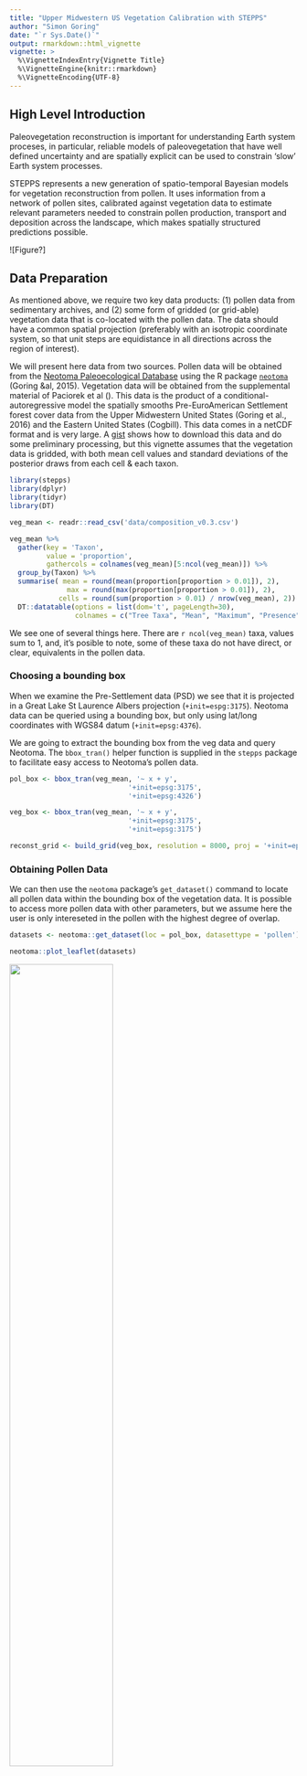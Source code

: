 ```yaml
---
title: "Upper Midwestern US Vegetation Calibration with STEPPS"
author: "Simon Goring"
date: "`r Sys.Date()`"
output: rmarkdown::html_vignette
vignette: >
  %\VignetteIndexEntry{Vignette Title}
  %\VignetteEngine{knitr::rmarkdown}
  %\VignetteEncoding{UTF-8}
---
```


## High Level Introduction

Paleovegetation reconstruction is important for understanding Earth system proceses, in particular, reliable models of paleovegetation that have well defined uncertainty and are spatially explicit can be used to constrain 'slow' Earth system processes.

STEPPS represents a new generation of spatio-temporal Bayesian models for vegetation reconstruction from pollen.  It uses information from a network of pollen sites, calibrated against vegetation data to estimate relevant parameters needed to constrain pollen production, transport and deposition across the landscape, which makes spatially structured predictions possible.

![Figure?]

## Data Preparation

As mentioned above, we require two key data products: (1) pollen data from sedimentary archives, and (2) some form of gridded (or grid-able) vegetation data that is co-located with the pollen data.  The data should have a common spatial projection (preferably with an isotropic coordinate system, so that unit steps are equidistance in all directions across the region of interest).

We will present here data from two sources.  Pollen data will be obtained from the [Neotoma Paleoecological Database](http://neotomadb.org) using the R package [`neotoma`]() (Goring &al, 2015).  Vegetation data will be obtained from the supplemental material of Paciorek et al ().  This data is the product of a conditional-autoregressive model the spatially smooths Pre-EuroAmerican Settlement forest cover data from the Upper Midwestern United States (Goring et al., 2016) and the Eastern United States (Cogbill).  This data comes in a netCDF format and is very large.  A [gist]() shows how to download this data and do some preliminary processing, but this vignette assumes that the vegetation data is gridded, with both mean cell values and standard deviations of the posterior draws from each cell & each taxon.

```r
library(stepps)
library(dplyr)
library(tidyr)
library(DT)

veg_mean <- readr::read_csv('data/composition_v0.3.csv')

```

```r
veg_mean %>% 
  gather(key = 'Taxon',
         value = 'proportion',
         gathercols = colnames(veg_mean)[5:ncol(veg_mean)]) %>% 
  group_by(Taxon) %>% 
  summarise( mean = round(mean(proportion[proportion > 0.01]), 2),
              max = round(max(proportion[proportion > 0.01]), 2),
            cells = round(sum(proportion > 0.01) / nrow(veg_mean), 2)) %>% 
  DT::datatable(options = list(dom='t', pageLength=30),
                colnames = c("Tree Taxa", "Mean", "Maximum", "Presence"))
```

We see one of several things here.  There are `r ncol(veg_mean)` taxa, values sum to 1, and, it's posible to note, some of these taxa do not have direct, or clear, equivalents in the pollen data.

### Choosing a bounding box

When we examine the Pre-Settlement data (PSD) we see that it is projected in a Great Lake St Laurence Albers projection (`+init=espg:3175`).  Neotoma data can be queried using a bounding box, but only using lat/long coordinates with WGS84 datum (`+init=epsg:4376`).  

We are going to extract the bounding box from the veg data and query Neotoma.  The `bbox_tran()` helper function is supplied in the `stepps` package to facilitate easy access to Neotoma's pollen data.

```r
pol_box <- bbox_tran(veg_mean, '~ x + y',
                             '+init=epsg:3175', 
                             '+init=epsg:4326')

veg_box <- bbox_tran(veg_mean, '~ x + y',
                             '+init=epsg:3175', 
                             '+init=epsg:3175')

reconst_grid <- build_grid(veg_box, resolution = 8000, proj = '+init=epsg:3175')
```

### Obtaining Pollen Data

We can then use the `neotoma` package's `get_dataset()` command to locate all pollen data within the bounding box of the vegetation data.  It is possible to access more pollen data with other parameters, but we assume here the user is only intereseted in the pollen with the highest degree of overlap.

```r
datasets <- neotoma::get_dataset(loc = pol_box, datasettype = 'pollen')

neotoma::plot_leaflet(datasets)
```

<img src="leaflet_plot.png" width="60%" align="middle">

This gives us an interactive map in R, with information about individual sites.  The map uses aggregate markers, which explains why points here are of different colors, regardless it is possible to see the utility of the bounding box in defining the area of interest for this query.  If we were to download the pollen data for each of these sites we could further investigate rates of change, and pollen proportions within this region.

### Spatial & Taxonomic Cleaning

We need to download the pollen data, and do the taxonomic cleaning.

```r
if(!'downloads.rds' %in% list.files('data/')) {
  downloads <- neotoma::get_download(datasets)
  saveRDS(downloads, 'data/downloads.rds')
} else {
  downloads <- readRDS('data/downloads.rds')
}

```

We want to get the samples in the right age bin.  This function extracts pollen data from the Neotoma `download` object and returns the results in a `data.frame`.  You can use your own `data.frame` if you aren't using Neotoma, but the subsequent functions expect certain column names, in particular: 

```r
calib_dialect <- pull_timebins(downloads, calib_range = c(150, 350), aggregate = TRUE)
```
```r
head(calib_dialect[!duplicated(calib_dialect$site.name),])[,1:10] %>% 
  select(-`dataset`) %>% 
  knitr::kable()
```

These 10 columns are important.  They indicate the age-model type, which may or may not be critical for your predictions (see Dawson *et al*., *in prep*), they indicate site location and time period, and they provide links (through the `.id` field) for functions in the `neotoma` package, to obtain more information about the underlying data.

### Taxonomic Standardization

Ensuring that pollen and vegetation data represent comparable taxonomic units is one of the most critical elements. The pollen data contains `r ncol(calib_dialect) - 10` unique pollen morphtypes, while the vegetation includes `r ncol(veg_mean) - 4`.  While there an be a one-to-one relationship for some taxa, it's important to recognize that there is a hierarchy to both pollen and vegetation taxa that can be taken into account to help relate the two datasets.

To align the records a user must create a translation table that can align vegetation and pollen.

```r

generate_tables(veg_mean,  output = 'data/veg_trans.csv')
generate_tables(downloads, output = 'data/pol_trans.csv')

```

These tables need to be edited by hand to represent the taxa that the user intends to reconstruct. For example, one might edit:

```r
pol_table <- readr::read_csv('data/pol_trans.csv')
```

```r

pol_table %>% dplyr::select(-variable.element, -variable.context, -alias) %>% distinct %>% DT::datatable(options = list(pageLength=10))

```

To assign genera-level assignments to trees and shrubs that can be obtained from the vegetation data as well:

```r

pol_table <- readr::read_csv('data/pol_trans_edited.csv')

pol_table %>% 
  filter(ecological.group == "TRSH") %>% 
  dplyr::select(-variable.element, -variable.context, -alias) %>% 
  DT::datatable()
```

So we've assigned "*Acer*" to the pollen morphotaxon "*Acer*", and also to "Acer negundo".  Now we need to transform the data so that the new table reflects the new assignments:

```r

calib_trans <- translate_taxa(calib_dialect, 
                              pol_table,
                              id_cols = colnames(calib_dialect)[1:10])

```


We do the same with the vegetation data, taking care to ensure that all the vegetation assignments are provided in the pollen data, and *vice versa*.  Similarly, the vegetation data can be edited 

```r

veg_table <- readr::read_csv('data/veg_trans.csv')

veg_table %>% DT::datatable()

```

The STEPPS function requires that the taxon components of the vegetation and pollen data are equivalent.  We need the unique vector of all vegetation/taxa we're using as our targets:

```r

veg_table <- readr::read_csv('data/veg_trans_edited.csv')
target_taxa <- na.omit(unique(veg_table$match))

veg_trans <- translate_taxa(veg_mean, 
                            veg_table,
                            id_cols = colnames(veg_mean)[1:4])

```

To run the proper model there are a number of elements that are specifically required by the model.  Some of these are relatively straightforward, for example, the STEPPS model requires the value $K$, for the number of taxa.  To simplify the process for the end user we have constructed the `prep_input()` function. This internalizes many of the procedures and outputs a list that can be directly exported to STAN:

```r

veg_table <- to_stepps_shape(veg_trans,   '~ x + y',      '+init=epsg:3175')
pol_table <- to_stepps_shape(calib_trans, '~ long + lat', '+init=epsg:4326')

aa <- prep_input(veg    = veg_table, 
                 pollen = pol_table, 
                 target_taxa = target_taxa,
                 grid   = reconst_grid)

```

We need to make the specific objects:

 * K  - Number of taxa
 * N_cores - Number of cores
 * N_cells - Number of cells in the veg data
 * N_hood - Number of veg cells contributing to each pollen sample site
 * y - Pollen counts (n cores x p taxa - a wide table)
 * r - Veg proportions (same structure)
 * idx_cores - The index of the veg cell for each core
 * idx_hood - The indices of cells for each contributing neighborhood
 * d - distance matrix (spatial distance from cores to veg cells)
 * N_pot - Number of potential contributing cells
 * d_pot - The actual contributing cells for each pollen sample
 
